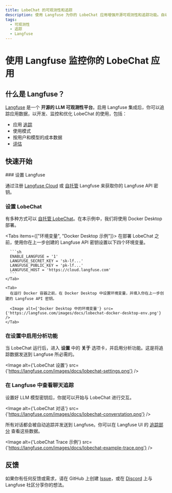 ```yaml
---
title: LobeChat 的可观测性和追踪
description: 使用 Langfuse 为你的 LobeChat 应用增强开源可观测性和追踪功能。自动捕获每个请求的详细追踪和指标，以优化和调试你的对话。
tags:
  - 可观测性
  - 追踪
  - Langfuse
---
```


# 使用 Langfuse 监控你的 LobeChat 应用

## 什么是 Langfuse？

[Langfuse](https://langfuse.com/) 是一个 **开源的 LLM 可观测性平台**。启用 Langfuse 集成后，你可以追踪应用数据，以开发、监控和优化 LobeChat 的使用，包括：

- 应用 [追踪](https://langfuse.com/docs/tracing)
- 使用模式
- 按用户和模型的成本数据
- [评估](https://langfuse.com/docs/scores/overview)

## 快速开始

<Steps>
  ### 设置 Langfuse

  通过注册 [Langfuse Cloud](https://cloud.langfuse.com) 或 [自托管](https://langfuse.com/docs/deployment/self-host) Langfuse 来获取你的 Langfuse API 密钥。

  ### 设置 LobeChat

  有多种方式可以 [自托管 LobeChat](https://lobehub.com/docs/self-hosting/start)。在本示例中，我们将使用 Docker Desktop 部署。

  <Tabs items={["环境变量", "Docker Desktop 示例"]}>
    <Tab>
      在部署 LobeChat 之前，使用你在上一步创建的 Langfuse API 密钥设置以下四个环境变量。

      ```sh
      ENABLE_LANGFUSE = '1'
      LANGFUSE_SECRET_KEY = 'sk-lf...'
      LANGFUSE_PUBLIC_KEY = 'pk-lf...'
      LANGFUSE_HOST = 'https://cloud.langfuse.com'
      ```
    </Tab>

    <Tab>
      在运行 Docker 容器之前，在 Docker Desktop 中设置环境变量，并填入你在上一步创建的 Langfuse API 密钥。

      <Image alt={'Docker Desktop 中的环境变量'} src={'https://langfuse.com/images/docs/lobechat-docker-desktop-env.png'} />
    </Tab>
  </Tabs>

  ### 在设置中启用分析功能

  当 LobeChat 运行后，进入 **设置** 中的 **关于** 选项卡，并启用分析功能。这是将追踪数据发送到 Langfuse 所必需的。

  <Image alt={'LobeChat 设置'} src={'https://langfuse.com/images/docs/lobechat-settings.png'} />

  ### 在 Langfuse 中查看聊天追踪

  设置好 LLM 模型密钥后，你就可以开始与 LobeChat 进行交互。

  <Image alt={'LobeChat 对话'} src={'https://langfuse.com/images/docs/lobechat-converstation.png'} />

  所有对话都会被自动追踪并发送到 Langfuse。你可以在 Langfuse UI 的 [追踪部分](https://langfuse.com/docs/tracing) 查看这些数据。

  <Image alt={'LobeChat Trace 示例'} src={'https://langfuse.com/images/docs/lobechat-example-trace.png'} />
</Steps>

## 反馈

如果你有任何反馈或需求，请在 GitHub 上创建 [Issue](https://langfuse.com/issue)，或在 [Discord](https://discord.langfuse.com/) 上与 Langfuse 社区分享你的想法。
